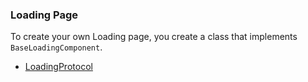 
### Loading Page

To create your own Loading page, you create a class that implements `BaseLoadingComponent`.

<BaseLoadingComponent />

- [LoadingProtocol](https://miamtech.github.io/MealziOSSDKRelease/documentation/mealziossdk/loadingprotocol)
